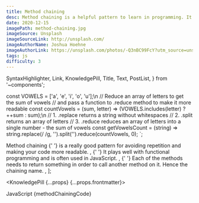 ```yaml
---
title: Method chaining
desc: Method chaining is a helpful pattern to learn in programming. It complies with the functional, declarative approach and reduces repetition.
date: 2020-12-15
imagePath: method-chaining.jpg
imageSource: Unsplash
imageSourceLink: http://unsplash.com/
imageAuthorName: Joshua Hoehne
imageAuthorLink: https://unsplash.com/photos/-Q3nBC99FcY?utm_source=unsplash&utm_medium=referral&utm_content=creditShareLink
tags: js
difficulty: 3
---
```


  SyntaxHighlighter,
  Link,
  KnowledgePill,
  Title,
  Text,
  PostList,
} from '~components';

const VOWELS = ['a', 'e', 'i', 'o', 'u'];\n
// Reduce an array of letters to get the sum of vowels
// and pass a function to .reduce method to make it more readable
const countVowels = (sum, letter) => (VOWELS.includes(letter) ? ++sum : sum);\n
// 1. .replace returns a string without whitespaces
// 2. .split returns an array of letters
// 3. .reduce reduces an array of letters into a single number - the sum of vowels
const getVowelsCount = (string) =>
  string.replace(/ /g, '').split('').reduce(countVowels, 0);
`;

  <Text>
    <Link href="https://www.tutorialspoint.com/method-chaining-in-javascript">
      Method chaining
    </Link>{' '}
    is a really good pattern for avoiding repetition and making your code more
    readable.
  </Text>,
  <Text>
    {' '}
    It plays well with functional programming and is often used in JavaScript.
  </Text>,
  <Text>
    {' '}
    Each of the methods needs to return something in order to call another
    method on it. Hence the chaining name.
  </Text>,
];

<KnowledgePill {...props} {...props.frontmatter}>
  <Title level={4} transform="none">
    Chain them all
  </Title>
  <Text size="small">JavaScript</Text>
  <SyntaxHighlighter>{methodChainingCode}</SyntaxHighlighter>
  <Title level={4} transform="none">
    Summary
  </Title>
  <PostList data={listData} />
</KnowledgePill>
